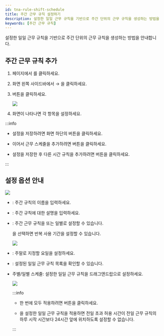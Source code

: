 ```yaml
---
id: tna-rule-shift-schedule
title: 주간 근무 규칙 설정하기
description: 설정한 일일 근무 규칙을 기반으로 주간 단위의 근무 규칙을 생성하는 방법을 안내합니다.
keywords: [주간 근무 규칙]
---
```


설정한 일일 근무 규칙을 기반으로 주간 단위의 근무 규칙을 생성하는 방법을 안내합니다.

## 주간 근무 규칙 추가

1. <Cmd sid='shell.header.launcher' /> 페이지에서 <Cmd sid='shell.header.tna' />를 클릭하세요.

1. 화면 왼쪽 사이드바에서 <Cmd sid='tab.shift' product='2' /> → <Cmd sid='tab.scheduleTemplate' product='2' />을 클릭하세요.

1. <Cmd sid='scheduleTemplate.addScheduleTemplate' product='2' /> 버튼을 클릭하세요.

    <Image src='/img/biostarx-tna-shift-schedule.png' />

1. <Cmd sid='scheduleTemplate.addScheduleTemplate' product='2' /> 화면이 나타나면 각 항목을 설정하세요.

:::info

* 설정을 저장하려면 화면 하단의 <Cmd sid='button.apply' product='2' /> 버튼을 클릭하세요.

* 이어서 근무 스케줄을 추가하려면 <Cmd sid='payCode.applyAndAddShift' product='2' /> 버튼을 클릭하세요.

* 설정을 저장한 후 다른 시간 규칙을 추가하려면 <Cmd sid='ta.apply_add_another' product='2' /> 버튼을 클릭하세요.

:::

## 설정 옵션 안내

<Image src='/img/biostarx-tna-shift-schedule-adding.png' />

* <Cmd sid='form.name' product='2' />: 주간 규칙의 이름을 입력하세요.

* <Cmd sid='form.description' product='2' />: 주간 규칙에 대한 설명을 입력하세요.

* <Cmd sid='form.type' product='2' />: 주간 근무 규칙을 <Cmd sid='scheduleTemplate.type.weekly' product='2' /> 또는 <Cmd sid='scheduleTemplate.type.daily' product='2' /> 일별로 설정할 수 있습니다.

  <Cmd sid='scheduleTemplate.type.daily' product='2' />을 선택하면 반복 사용 기간을 설정할 수 있습니다.

  <Image src='/img/biostarx-tna-shift-schedule-adding-daily.png' />

* <Cmd sid='scheduleTemplate.weekendSetting' product='2' />: 주말로 지정할 요일을 설정하세요.

* <Cmd sid='scheduleTemplate.shift' product='2' />: 설정된 일일 근무 규칙 목록을 확인할 수 있습니다.

* 주별/일별 스케줄: 설정한 일일 근무 규칙을 드래그앤드랍으로 설정하세요. 

  <Image src='/img/biostarx-tna-shift-schedule-adding-drag-shift.png' />

  :::info

  * 한 번에 모두 적용하려면 <Cmd sid='scheduleTemplate.copyAll' product='2' /> 버튼을 클릭하세요.

  * <Cmd sid='shift.dayStartTimeExcessTime' product='2' />을 설정한 일일 근무 규칙을 적용하면 전일 초과 허용 시간이 전일 근무 규칙의 하루 시작 시간보다 24시간 앞에 위치하도록 설정할 수 없습니다.

  :::